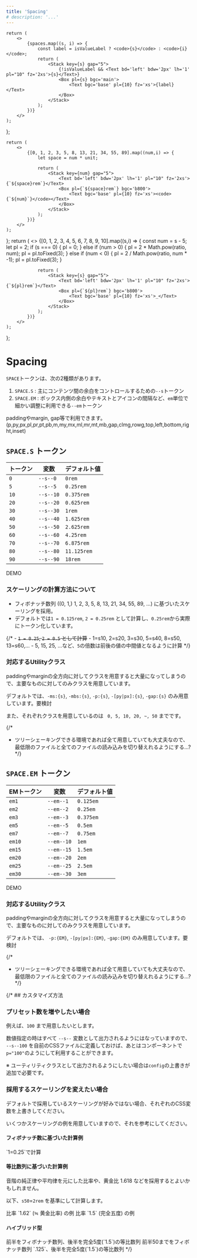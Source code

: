 ```yaml
---
title: 'Spacing'
# description: '...'
---
```





	return (
		<>
			{spaces.map((s, i) => {
				const label = isValueLabel ? <code>{s}</code> : <code>{i}</code>;
				return (
					<Stack key={s} gap="5">
						{!isValueLabel && <Text bd='left' bdw='2px' lh='1' pl="10" fz='2xs'>{s}</Text>}
						<Box pl={s} bgc='main'>
							<Text bgc='base' pl={10} fz='xs'>{label}</Text>
						</Box>
					</Stack>
				);
			})}
		</>
	);
};

	return (
		<>
			{[0, 1, 2, 3, 5, 8, 13, 21, 34, 55, 89].map((num,i) => {
				let space = num * unit;

				return (
					<Stack key={num} gap="5">
						<Text bd='left' bdw='2px' lh='1' pl="10" fz='2xs'>{`${space}rem`}</Text>
						<Box pl={`${space}rem`} bgc='b800'>
							<Text bgc='base' pl={10} fz='xs'><code>{`${num}`}</code></Text>
						</Box>
					</Stack>
				);
			})}
		</>
	);
};
	return (
		<>
			{[0, 1, 2, 3, 4, 5, 6, 7, 8, 9, 10].map((s,i) => {
				const num = s - 5;
				let pl = 2;
				if (s === 0) {
					pl = 0;
				} else if (num > 0) {
					pl = 2 * Math.pow(ratio, num);
					pl = pl.toFixed(3);
				} else if (num < 0) {
					pl = 2 / Math.pow(ratio, num * -1);
					pl = pl.toFixed(3);
				}

				return (
					<Stack key={s} gap="5">
						<Text bd='left' bdw='2px' lh='1' pl="10" fz='2xs'>{`${pl}rem`}</Text>
						<Box pl={`${pl}rem`} bgc='b800'>
							<Text bgc='base' pl={10} fz='xs'>_</Text>
						</Box>
					</Stack>
				);
			})}
		</>
	);
};


# Spacing

`SPACE`トークンは、次の2種類があります。

1. `SPACE.S` : 主にコンテンツ間の余白をコントロールするための`--s`トークン
2. `SPACE.EM` : ボックス内側の余白やテキストとアイコンの間隔など、`em`単位で細かい調整に利用できる`--em`トークン

paddingやmargin, gap等で利用できます。(p,py,px,pl,pr,pt,pb,m,my,mx,ml,mr,mt,mb,gap,clmg,rowg,top,left,bottom,right,inset)


## `SPACE.S` トークン

|トークン|変数|デフォルト値|
|---|---|---|
|`0`|`--s--0`|`0rem`|
|`5`|`--s--5`|`0.25rem`|
|`10`|`--s--10`|`0.375rem`|
|`20`|`--s--20`|`0.625rem`|
|`30`|`--s--30`|`1rem`|
|`40`|`--s--40`|`1.625rem`|
|`50`|`--s--50`|`2.625rem`|
|`60`|`--s--60`|`4.25rem`|
|`70`|`--s--70`|`6.875rem`|
|`80`|`--s--80`|`11.125rem`|
|`90`|`--s--90`|`18rem`|

<Demo>
	<Demo.Title>DEMO</Demo.Title>
	<Demo.Preview nogrid p={20} flowGap='s'>
		<SpacingDemos spaces={[
			0, 5, 10, 20, 30, 40, 50, 60, 70, 80, 90
		]} isValueLabel />
	</Demo.Preview>
</Demo>

### スケーリングの計算方法について

- フィボナッチ数列 ((0, 1,) 1, 2, 3, 5, 8, 13, 21, 34, 55, 89, ...) に基づいたスケーリングを採用。
- デフォルトでは`1 = 0.125rem`, `2 = 0.25rem` として計算し、`0.25rem`から実際にトークン化しています。

{/* - ~~`1 = 0.25`, `2 = 0.5` として計算~~
	- 1=s10, 2=s20, 3=s30, 5=s40, 8=s50, 13=s60,...
	- 5, 15, 25, ...など、`5`の倍数は前後の値の中間値となるように計算 */}


### 対応するUtilityクラス

paddingやmarginの全方向に対してクラスを用意すると大量になってしまうので、主要なものに対してのみクラスを用意しています。


デフォルトでは、`-ms:{s}`, `-mbs:{s}`, `-p:{s}`, `-[py|px]:{s}`, `-gap:{s}` のみ用意しています。<MemoBadge>要検討</MemoBadge>

また、それぞれクラスを用意しているのは ` 0, 5, 10, 20, ~, 50` までです。

{/* <Note preset="note">
- ツリーシェーキングできる環境であれば全て用意していても大丈夫なので、最低限のファイルと全てのファイルの読み込みを切り替えれるようにする...?
</Note> */}



## `SPACE.EM` トークン

|EMトークン|変数|デフォルト値|
|---|---|---|
|`em1`|`--em--1`|`0.125em`|
|`em2`|`--em--2`|`0.25em`|
|`em3`|`--em--3`|`0.375em`|
|`em5`|`--em--5`|`0.5em`|
|`em7`|`--em--7`|`0.75em`|
|`em10`|`--em--10`|`1em`|
|`em15`|`--em--15`|`1.5em`|
|`em20`|`--em--20`|`2em`|
|`em25`|`--em--25`|`2.5em`|
|`em30`|`--em--30`|`3em`|

<Demo>
	<Demo.Title>DEMO</Demo.Title>
	<Demo.Preview nogrid p={20} flowGap='s'>
		<SpacingDemos spaces={['em1','em2','em3','em5','em7','em10','em15','em20','em25','em30']} isValueLabel />
	</Demo.Preview>
</Demo>

### 対応するUtilityクラス

paddingやmarginの全方向に対してクラスを用意すると大量になってしまうので、主要なものに対してのみクラスを用意しています。

デフォルトでは、 `-p:{EM}`, `-[py|px]:{EM}`, `-gap:{EM}` のみ用意しています。<MemoBadge>要検討</MemoBadge>

{/* <Note preset="note">
- ツリーシェーキングできる環境であれば全て用意していても大丈夫なので、最低限のファイルと全てのファイルの読み込みを切り替えれるようにする...?
</Note> */}


{/* ## カスタマイズ方法

### プリセット数を増やしたい場合

例えば、`100` まで用意したいとします。

数値指定の時はすべて `--s--` 変数として出力されるようにはなっていますので、
`--s--100` を自前のCSSファイルに定義しておけば、あとはコンポーネントで`p="100"`のようにして利用することができます。

※ ユーティリティクラスとして出力されるようにしたい場合は`config`の上書きが追加で必要です。


### 採用するスケーリングを変えたい場合

デフォルトで採用しているスケーリングが好みではない場合、それぞれのCSS変数を上書きしてください。

いくつかスケーリングの例を用意していますので、それを参考にしてください。



#### フィボナッチ数に基づいた計算例

<Demo>
	<Demo.Title>`1=0.25`で計算</Demo.Title>
	<Demo.Preview nogrid p={20} flowGap='15'>
		<FiboCalcDemos unit={0.25}/>
	</Demo.Preview>
</Demo>


#### 等比数列に基づいた計算例

音階の純正律や平均律を元にした比率や、黄金比 1.618 などを採用するとよいかもしれません。

以下、`s50`=`2rem` を基準にして計算します。

<Demo>
	<Demo.Title>比率 `1.62` (≒ 黄金比率) の例</Demo.Title>
	<Demo.Preview nogrid p={20} flowGap='15'>
		<RatioCalcDemos ratio={1.62} />
	</Demo.Preview>
</Demo>

<Demo>
	<Demo.Title>比率 `1.5` (完全五度) の例</Demo.Title>
	<Demo.Preview nogrid p={20} flowGap='15'>
		<RatioCalcDemos ratio={1.5} />
	</Demo.Preview>
</Demo>


#### ハイブリッド型

<Demo>
	<Demo.Title>前半をフィボナッチ数列、後半を完全5度(`1.5`)の等比数列</Demo.Title>
	<Demo.Preview nogrid p={20} flowGap='15'>
		<SpacingDemos spaces={[
			'0rem',
			'0.25rem',
			'0.5rem',
			'0.75rem',
			'1.25rem',
			'2rem',
			'3rem',
			'4.5rem',
			'6.75rem',
			'10.125rem',
			'15.2rem', // 15.188
		]} />
	</Demo.Preview>
</Demo>

<Demo>
	<Demo.Title>前半50までをフィボナッチ数列 `.125`、後半を完全5度(`1.5`)の等比数列</Demo.Title>
	<Demo.Preview nogrid p={20} flowGap='15'>
		<SpacingDemos spaces={[
			'0rem',
			'0.25rem',
			'0.375rem',
			'0.625rem',
			'1rem',
			'1.625rem', 
			'2.625rem',
			'4.25rem',
			'6.375rem',
			'9.5rem',
			'14.325rem',
		]} />
	</Demo.Preview>
</Demo> */}
